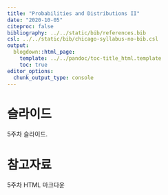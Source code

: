 ---
title: "Probabilities and Distributions II"
date: "2020-10-05"
citeproc: false
bibliography: ../../static/bib/references.bib
csl: ../../static/bib/chicago-syllabus-no-bib.csl
output:
  blogdown::html_page:
    template: ../../pandoc/toc-title_html.template
    toc: true
editor_options: 
  chunk_output_type: console
---

# 슬라이드

5주차 슬라이드.

# 참고자료

<i class="fa fa-external-link-square-alt" aria-hidden="true"></i> 5주차 HTML 마크다운
